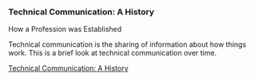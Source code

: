 
### Technical Communication: A History
How a Profession was Established

Technical communication is the sharing of information about how things work.  This is a brief look at technical communication over time.

[Technical Communication: A History](https://1drv.ms/p/s!AlhfPEMnS6ZChRnfvOgAT9GzisX9?e=emi5ca)

